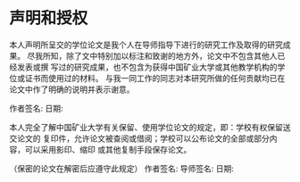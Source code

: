 # 声明和授权 {#declaration .unnumbered}

\thispagestyle{empty}
\vskip 10mm

\begin{center}
\heiti\zihao{3}独创性声明
\end{center}
\vskip 5mm
\par
本人声明所呈交的学位论文是我个人在导师指导下进行的研究工作及取得的研究成果。
尽我所知，除了文中特别加以标注和致谢的地方外，论文中不包含其他人已经发表或撰
写过的研究成果，也不包含为获得中国矿业大学或其他教学机构的学位或证书而使用过的材料。
与我一同工作的同志对本研究所做的任何贡献均已在论文中作了明确的说明并表示谢意。

\vskip 5mm
\hspace{55mm}作者签名:\underline{\makebox[0.15\textwidth][c]{}}
日期:\underline{\makebox[0.15\textwidth][c]{}} \vskip3mm

\vspace{5.0cm}

\begin{center}
\heiti\zihao{3}关于论文使用授权的说明
\end{center}
\vskip 5mm
\par
本人完全了解中国矿业大学有关保留、使用学位论文的规定，即：学校有权保留送交论文的
复印件，允许论文被查阅或借阅；学校可以公布论文的全部或部分内容，可以采用影印、缩印
或其他复制手段保存论文。

\indent（保密的论文在解密后应遵守此规定）
\vskip 12mm
\hspace{20mm}作者签名:\underline{\makebox[0.15\textwidth][c]{}}
导师签名:\underline{\makebox[0.15\textwidth][c]{}}
日期:\underline{\makebox[0.15\textwidth][c]{}} \vskip3mm

\newpage
\thispagestyle{empty}
\mbox{}
\newpage
